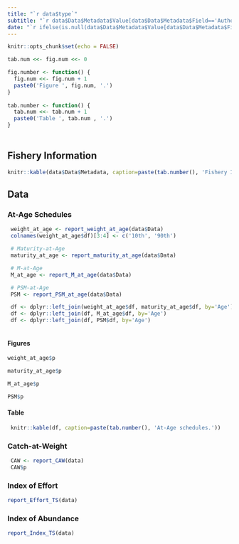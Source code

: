 ```yaml
---
title: "`r data$type`"
subtitle: "`r data$Data$Metadata$Value[data$Data$Metadata$Field=='Author']`"
date: "`r ifelse(is.null(data$Data$Metadata$Value[data$Data$Metadata$Field=='Date']) | is.na(data$Data$Metadata$Value[data$Data$Metadata$Field=='Date']), Sys.Date(), data$Data$Metadata$Value[data$Data$Metadata$Field=='Date'])`"
---
```

<style type="text/css">
h1 { /* Header 1 */
  font-size: 24px;
}
</style>
```r
knitr::opts_chunk$set(echo = FALSE)

tab.num <<- fig.num <<- 0

fig.number <- function() {
  fig.num <<- fig.num + 1
  paste0('Figure ', fig.num, '.')
}
  
tab.number <- function() {
  tab.num <<- tab.num + 1
  paste0('Table ', tab.num , '.')
}
  


```


# {.tabset}
## Fishery Information

```r
knitr::kable(data$Data$Metadata, caption=paste(tab.number(), 'Fishery Information.'))
```

## Data {.tabset}
### At-Age Schedules  {.tabset}

```r
 weight_at_age <- report_weight_at_age(data$Data)
 colnames(weight_at_age$df)[3:4] <- c('10th', '90th')

 # Maturity-at-Age
 maturity_at_age <- report_maturity_at_age(data$Data)

 # M-at-Age
 M_at_age <- report_M_at_age(data$Data)

 # PSM-at-Age
 PSM <- report_PSM_at_age(data$Data)

 df <- dplyr::left_join(weight_at_age$df, maturity_at_age$df, by='Age')
 df <- dplyr::left_join(df, M_at_age$df, by='Age')
 df <- dplyr::left_join(df, PSM$df, by='Age')
 
```


####  Figures  
```r
weight_at_age$p
```

```r
maturity_at_age$p
```

```r
M_at_age$p
```

```r
PSM$p
```



####  Table  

```r
 knitr::kable(df, caption=paste(tab.number(), 'At-Age schedules.'))
```

### Catch-at-Weight

```r
 CAW <- report_CAW(data)
 CAW$p
```



### Index of Effort
```r
report_Effort_TS(data)

```

### Index of Abundance

```r
report_Index_TS(data)
```
